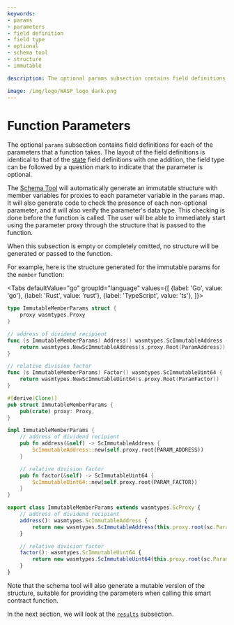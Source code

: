 ```yaml
---
keywords:
- params
- parameters
- field definition
- field type
- optional
- schema tool
- structure
- immutable

description: The optional params subsection contains field definitions for each of the parameters that a function takes.

image: /img/logo/WASP_logo_dark.png
---
```


# Function Parameters

The optional `params` subsection contains field definitions for each of the parameters
that a function takes. The layout of the field definitions is identical to that of the
[state](state.mdx) field definitions with one addition, the field type can be followed by
a question mark to indicate that the parameter is optional.

The [Schema Tool](usage.mdx) will automatically generate an immutable structure with
member variables for proxies to each parameter variable in the `params` map. It will also
generate code to check the presence of each non-optional parameter, and it will also
verify the parameter's data type. This checking is done before the function is called.
The user will be able to immediately start using the parameter proxy through the structure
that is passed to the function.

When this subsection is empty or completely omitted, no structure will be generated or
passed to the function.

For example, here is the structure generated for the immutable params for the `member`
function:

<Tabs defaultValue="go"
      groupId="language"
      values={[
          {label: 'Go', value: 'go'},
          {label: 'Rust', value: 'rust'},
          {label: 'TypeScript', value: 'ts'},
      ]}>

<TabItem value="go">

```go
type ImmutableMemberParams struct {
	proxy wasmtypes.Proxy
}

// address of dividend recipient
func (s ImmutableMemberParams) Address() wasmtypes.ScImmutableAddress {
	return wasmtypes.NewScImmutableAddress(s.proxy.Root(ParamAddress))
}

// relative division factor
func (s ImmutableMemberParams) Factor() wasmtypes.ScImmutableUint64 {
	return wasmtypes.NewScImmutableUint64(s.proxy.Root(ParamFactor))
}
```

</TabItem>
<TabItem value="rust">

```rust
#[derive(Clone)]
pub struct ImmutableMemberParams {
	pub(crate) proxy: Proxy,
}

impl ImmutableMemberParams {
    // address of dividend recipient
    pub fn address(&self) -> ScImmutableAddress {
		ScImmutableAddress::new(self.proxy.root(PARAM_ADDRESS))
	}

    // relative division factor
    pub fn factor(&self) -> ScImmutableUint64 {
		ScImmutableUint64::new(self.proxy.root(PARAM_FACTOR))
	}
}
```

</TabItem>
<TabItem value="ts">

```ts
export class ImmutableMemberParams extends wasmtypes.ScProxy {
	// address of dividend recipient
	address(): wasmtypes.ScImmutableAddress {
		return new wasmtypes.ScImmutableAddress(this.proxy.root(sc.ParamAddress));
	}

	// relative division factor
	factor(): wasmtypes.ScImmutableUint64 {
		return new wasmtypes.ScImmutableUint64(this.proxy.root(sc.ParamFactor));
	}
}
```

</TabItem>
</Tabs>

Note that the schema tool will also generate a mutable version of the structure, suitable
for providing the parameters when calling this smart contract function.

In the next section, we will look at the [`results`](results.mdx) subsection.
